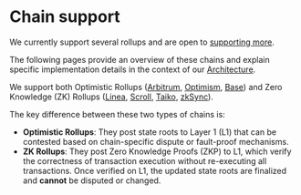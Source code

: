 # Chain support

We currently support several rollups and are open to [supporting more](/contributing).

The following pages provide an overview of these chains and explain specific implementation details in the context of our [Architecture](/architecture).

We support both Optimistic Rollups ([Arbitrum](/chains/arbitrum), [Optimism](/chains/optimism), [Base](/chains/base)) and Zero Knowledge (ZK) Rollups ([Linea](/chains/linea), [Scroll](/chains/scroll), [Taiko](/chains/taiko), [zkSync](/chains/zksync)).

The key difference between these two types of chains is:

- **Optimistic Rollups**: They post state roots to Layer 1 (L1) that can be contested based on chain-specific dispute or fault-proof mechanisms.
- **ZK Rollups**: They post Zero Knowledge Proofs (ZKP) to L1, which verify the correctness of transaction execution without re-executing all transactions. Once verified on L1, the updated state roots are finalized and **cannot** be disputed or changed.